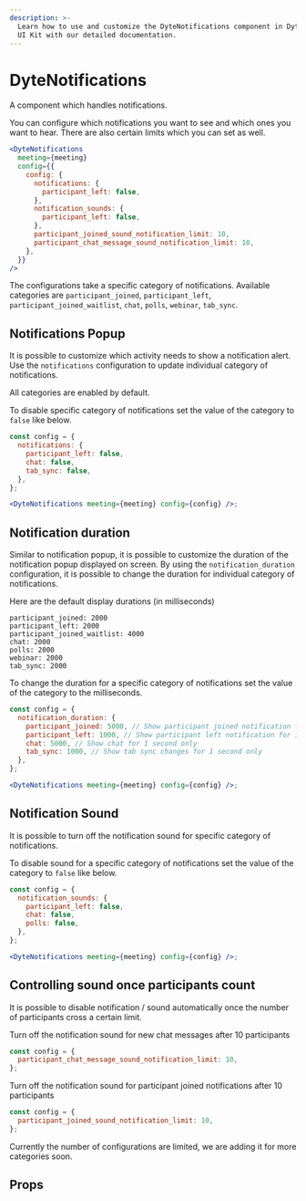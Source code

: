 ```yaml
---
description: >-
  Learn how to use and customize the DyteNotifications component in Dyte's React
  UI Kit with our detailed documentation.
---
```


# DyteNotifications

A component which handles notifications.

You can configure which notifications you want to see and which ones you want to hear.
There are also certain limits which you can set as well.

```jsx live
<DyteNotifications
  meeting={meeting}
  config={{
    config: {
      notifications: {
        participant_left: false,
      },
      notification_sounds: {
        participant_left: false,
      },
      participant_joined_sound_notification_limit: 10,
      participant_chat_message_sound_notification_limit: 10,
    },
  }}
/>
```

The configurations take a specific category of notifications. Available
categories are `participant_joined`, `participant_left`,
`participant_joined_waitlist`, `chat`, `polls`, `webinar`, `tab_sync`.

## Notifications Popup

It is possible to customize which activity needs to show a notification alert.
Use the `notifications` configuration to update individual category of
notifications.

All categories are enabled by default.

To disable specific category of notifications set the value of the category to
`false` like below.

```jsx live
const config = {
  notifications: {
    participant_left: false,
    chat: false,
    tab_sync: false,
  },
};

<DyteNotifications meeting={meeting} config={config} />;
```

## Notification duration

Similar to notification popup, it is possible to customize the duration of the
notification popup displayed on screen. By using the `notification_duration`
configuration, it is possible to change the duration for individual category of
notifications.

Here are the default display durations (in milliseconds)

    participant_joined: 2000
    participant_left: 2000
    participant_joined_waitlist: 4000
    chat: 2000
    polls: 2000
    webinar: 2000
    tab_sync: 2000

To change the duration for a specific category of notifications set the value of
the category to the milliseconds.

```jsx live
const config = {
  notification_duration: {
    participant_joined: 5000, // Show participant joined notification for 5 seconds
    participant_left: 1000, // Show participant left notification for 1 second only
    chat: 5000, // Show chat for 1 second only
    tab_sync: 1000, // Show tab sync changes for 1 second only
  },
};

<DyteNotifications meeting={meeting} config={config} />;
```

## Notification Sound

It is possible to turn off the notification sound for specific category of
notifications.

To disable sound for a specific category of notifications set the value of the
category to `false` like below.

```jsx live
const config = {
  notification_sounds: {
    participant_left: false,
    chat: false,
    polls: false,
  },
};

<DyteNotifications meeting={meeting} config={config} />;
```

## Controlling sound once participants count

It is possible to disable notification / sound automatically once the number of
participants cross a certain limit.

Turn off the notification sound for new chat messages after 10 participants

```jsx
const config = {
  participant_chat_message_sound_notification_limit: 10,
};
```

Turn off the notification sound for participant joined notifications after 10
participants

```jsx
const config = {
  participant_joined_sound_notification_limit: 10,
};
```

Currently the number of configurations are limited, we are adding it for more
categories soon.

## Props

<PropsTable of="dyte-notifications" />

<head>
  <title>React UI Kit DyteNotifications</title>
</head>
